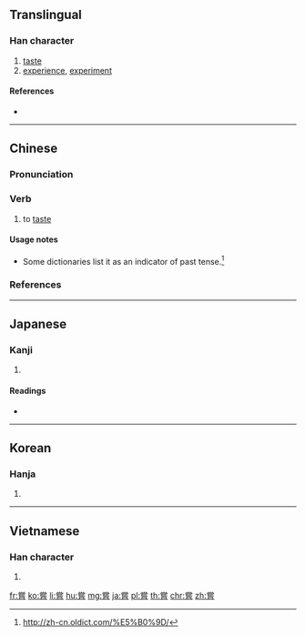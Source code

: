 {{also|尝}}
==Translingual==

===Han character===
{{Han char|rn=30|rad=口|as=11|sn=14|four=90601|canj=FBRPA|ids=⿱⿱龸口旨}}

# [[taste]]
# [[experience]], [[experiment]]

====References====
* {{Han ref|kx=0206.090|dkj=04205|dj=0429.070|hdz=21529.090|uh=5617|ud=22039|bh=B9C1|bd=47553}}

----

==Chinese==
{{zh-forms|s=尝}}

===Pronunciation===
{{zh-pron
|m=cháng
|c=soeng4
|h=pfs=sòng
|md=
|mn=
|w=
|mc=y
|oc=y
|cat=v
}}

===Verb===
{{zh-verb}}

# to [[taste]] {{gloss|try the flavour of}}

====Usage notes====
* Some dictionaries list it as an indicator of past tense.<ref>http://zh-cn.oldict.com/%E5%B0%9D/</ref>

===References===
<references/>

----

==Japanese==

===Kanji===
{{ja-kanji|grade=|rs=口11}}

# {{defn|lang=ja|sort=口11}}

====Readings====
* {{ja-readings|kanon=[[しょう]] (shō)|goon=[[じょう]] (jō)|kun=[[なめる]] (nameru), [[こころみる]] (kokoromiru), [[かつて]] (katsute)}}

----

==Korean==

===Hanja===
{{ko-hanja|hangeul=상|rv=sang|mr=sang}}

# {{defn|lang=ko|sort=口11}}

----

==Vietnamese==

===Han character===
{{vi-hantu|[[thường]]|rs=口11}}

# {{defn|lang=vi|sort=口11}}

[[fr:嘗]]
[[ko:嘗]]
[[li:嘗]]
[[hu:嘗]]
[[mg:嘗]]
[[ja:嘗]]
[[pl:嘗]]
[[th:嘗]]
[[chr:嘗]]
[[zh:嘗]]